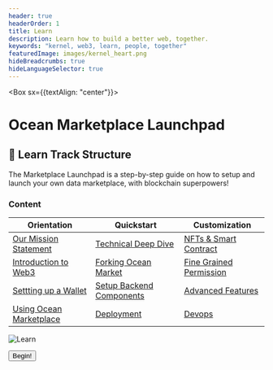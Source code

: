 ```yaml
---
header: true
headerOrder: 1
title: Learn
description: Learn how to build a better web, together.
keywords: "kernel, web3, learn, people, together"
featuredImage: images/kernel_heart.png
hideBreadcrumbs: true
hideLanguageSelector: true
---
```


<Box sx={{textAlign: "center"}}>

# Ocean Marketplace Launchpad



</Box>

## 📖 Learn Track Structure

The Marketplace Launchpad is a step-by-step guide on how to setup and launch your own data marketplace, with blockchain superpowers! 

### Content

| Orientation                                                           | Quickstart                                                                     | Customization |
| ----------------------------------------------------------------------| ----------------------------------------------------------------------         | ---------------------------------------------------------------------- |
| [Our Mission Statement](/learn/orientation/mission-statement)   | [Technical Deep Dive](/learn/quickstart/module-1/) | [NFTs & Smart Contract](/learn/customization/module-5/)  |                                
| [Introduction to Web3](/learn/orientation/intro-to-web3)                       | [Forking Ocean Market](/learn/quickstart/module-2/)                       | [Fine Grained Permission](/learn/customization/module-6/)  |                            
| [Settting up a Wallet](/learn/orientation/wallet-basics)     | [Setup Backend Components](/learn/quickstart/module-3/)            | [Advanced Features](/learn/customization/module-7/) |        
| [Using Ocean Marketplace](/learn/orientation/marketplace-intro)                  | [Deployment](/learn/quickstart/module-4/)   | [Devops](/learn/customization/module-8/) |


![Learn](/images/creatures/octopus/octopus-full-light.svg)

<Aligner center>
    <Button to='/learn/module-0/'>Begin!</Button>
</Aligner>
